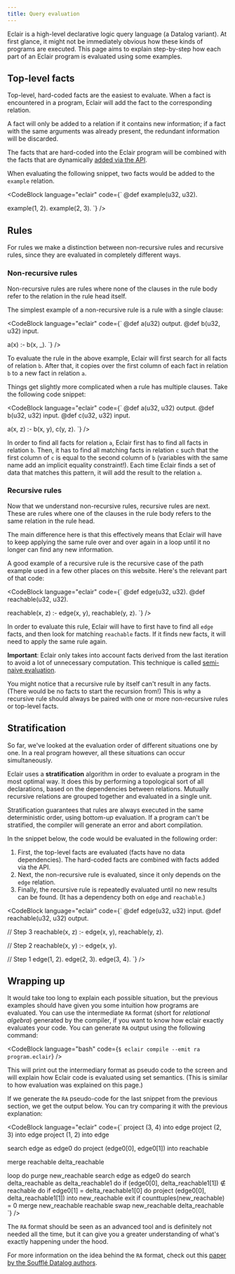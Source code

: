 ```yaml
---
title: Query evaluation
---
```



Eclair is a high-level declarative logic query language (a Datalog variant). At
first glance, it might not be immediately obvious how these kinds of programs
are executed. This page aims to explain step-by-step how each part of an
Eclair program is evaluated using some examples.

## Top-level facts

Top-level, hard-coded facts are the easiest to evaluate. When a fact is
encountered in a program, Eclair will add the fact to the corresponding
relation.

A fact will only be added to a relation if it contains new information; if a
fact with the same arguments was already present, the redundant information
will be discarded.

The facts that are hard-coded into the Eclair program will be combined with the
facts that are dynamically [added via the
API](/docs/api#serializing-data-from-host-language-to-eclair).

When evaluating the following snippet, two facts would be added to the
`example` relation.

<CodeBlock language="eclair" code={`
@def example(u32, u32).

example(1, 2).
example(2, 3).
`} />

## Rules

For rules we make a distinction between non-recursive rules and recursive
rules, since they are evaluated in completely different ways.

### Non-recursive rules

Non-recursive rules are rules where none of the clauses in the rule body refer
to the relation in the rule head itself.

The simplest example of a non-recursive rule is a rule with a single clause:

<CodeBlock language="eclair" code={`
@def a(u32) output.
@def b(u32, u32) input.

a(x) :-
b(x, \_).
`} />

To evaluate the rule in the above example, Eclair will first search for all
facts of relation `b`. After that, it copies over the first column of each fact
in relation `b` to a new fact in relation `a`.

Things get slightly more complicated when a rule has multiple clauses. Take the
following code snippet:

<CodeBlock language="eclair" code={`
@def a(u32, u32) output.
@def b(u32, u32) input.
@def c(u32, u32) input.

a(x, z) :-
b(x, y),
c(y, z).
`} />

In order to find all facts for relation `a`, Eclair first has to find all facts
in relation `b`. Then, it has to find all matching facts in relation `c` such
that the first column of `c` is equal to the second column of `b` (variables
with the same name add an implicit equality constraint!). Each time Eclair
finds a set of data that matches this pattern, it will add the result to the
relation `a`.

### Recursive rules

Now that we understand non-recursive rules, recursive rules are next. These are
rules where one of the clauses in the rule body refers to the same relation in
the rule head.

The main difference here is that this effectively means that Eclair will have
to keep applying the same rule over and over again in a loop until it no
longer can find any new information.

A good example of a recursive rule is the recursive case of the path example
used in a few other places on this website. Here's the relevant part of that
code:

<CodeBlock language="eclair" code={`
@def edge(u32, u32).
@def reachable(u32, u32).

reachable(x, z) :-
edge(x, y),
reachable(y, z).
`} />

In order to evaluate this rule, Eclair will have to first have to find all
`edge` facts, and then look for matching `reachable` facts. If it finds new
facts, it will need to apply the same rule again.

**Important**: Eclair only takes into account facts derived from the last
iteration to avoid a lot of unnecessary computation. This technique is
called [semi-naive evaluation](https://en.wikipedia.org/wiki/Datalog#Semi-na%C3%AFve_evaluation).

You might notice that a recursive rule by itself can't result in any facts.
(There would be no facts to start the recursion from!) This is why a recursive
rule should always be paired with one or more non-recursive rules or top-level
facts.

## Stratification

So far, we've looked at the evaluation order of different situations one by
one. In a real program however, all these situations can occur simultaneously.

Eclair uses a **stratification** algorithm in order to evaluate a program in
the most optimal way. It does this by performing a topological sort of all
declarations, based on the dependencies between relations. Mutually recursive
relations are grouped together and evaluated in a single unit.

Stratification guarantees that rules are always executed in the same
deterministic order, using bottom-up evaluation. If a program can't be
stratified, the compiler will generate an error and abort compilation.

In the snippet below, the code would be evaluated in the following order:

1. First, the top-level facts are evaluated (facts have no data dependencies).
   The hard-coded facts are combined with facts added via the API.
2. Next, the non-recursive rule is evaluated, since it only depends on the
   `edge` relation.
3. Finally, the recursive rule is repeatedly evaluated until no new results can
   be found. (It has a dependency both on `edge` and `reachable`.)

<CodeBlock language="eclair" code={`
@def edge(u32, u32) input.
@def reachable(u32, u32) output.

// Step 3
reachable(x, z) :-
edge(x, y),
reachable(y, z).

// Step 2
reachable(x, y) :-
edge(x, y).

// Step 1
edge(1, 2).
edge(2, 3).
edge(3, 4).
`} />

## Wrapping up

It would take too long to explain each possible situation, but the previous
examples should have given you some intuition how programs are evaluated. You
can use the intermediate `RA` format (short for _relational algebra_) generated
by the compiler, if you want to know how eclair exactly evaluates your code.
You can generate `RA` output using the following command:

<CodeBlock
  language="bash"
  code={`
$ eclair compile --emit ra program.eclair
`}
/>

This will print out the intermediary format as pseudo code to the screen and
will explain how Eclair code is evaluated using set semantics. (This is similar
to how evaluation was explained on this page.)

If we generate the `RA` pseudo-code for the last snippet from the previous
section, we get the output below. You can try comparing it with the previous
explanation:

<CodeBlock language="eclair" code={`
project (3, 4) into edge
project (2, 3) into edge
project (1, 2) into edge

search edge as edge0 do
project (edge0[0], edge0[1]) into reachable

merge reachable delta_reachable

loop do
purge new_reachable
search edge as edge0 do
search delta_reachable as delta_reachable1 do
if (edge0[0], delta_reachable1[1]) ∉ reachable do
if edge0[1] = delta_reachable1[0] do
project (edge0[0], delta_reachable1[1]) into new_reachable
exit if counttuples(new_reachable) = 0
merge new_reachable reachable
swap new_reachable delta_reachable
`} />

The `RA` format should be seen as an advanced tool and is definitely not needed
all the time, but it can give you a greater understanding of what's exactly
happening under the hood.

For more information on the idea behind the `RA` format, check out this
[paper by the Soufflé Datalog authors](https://souffle-lang.github.io/pdf/cc.pdf).
